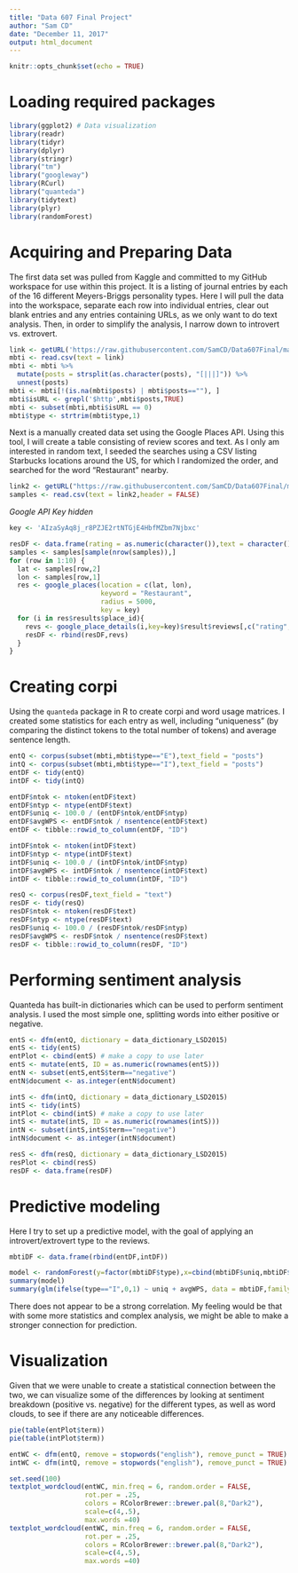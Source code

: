 ```yaml
---
title: "Data 607 Final Project"
author: "Sam CD"
date: "December 11, 2017"
output: html_document
---
```


```r
knitr::opts_chunk$set(echo = TRUE)
```

# Loading required packages
```r
library(ggplot2) # Data visualization
library(readr)
library(tidyr)
library(dplyr)
library(stringr)
library("tm")
library("googleway")
library(RCurl)
library("quanteda") 
library(tidytext)
library(plyr)
library(randomForest)
```

# Acquiring and Preparing Data

The first data set was pulled from Kaggle and committed to my GitHub workspace for use within this project. It is a listing of journal entries by each of the 16 different Meyers-Briggs personality types. Here I will pull the data into the workspace, separate each row into individual entries, clear out blank entries and any entries containing URLs, as we only want to do text analysis. Then, in order to simplify the analysis, I narrow down to introvert vs. extrovert.
```r
link <- getURL('https://raw.githubusercontent.com/SamCD/Data607Final/master/mbti_1.csv')
mbti <- read.csv(text = link)
mbti <- mbti %>% 
  mutate(posts = strsplit(as.character(posts), "[|||]")) %>% 
  unnest(posts)
mbti <- mbti[!(is.na(mbti$posts) | mbti$posts==""), ]
mbti$isURL <- grepl('$http',mbti$posts,TRUE)
mbti <- subset(mbti,mbti$isURL == 0)
mbti$type <- strtrim(mbti$type,1)
```

Next is a manually created data set using the Google Places API. Using this tool, I will create a table consisting of review scores and text. As I only am interested in random text, I seeded the searches using a CSV listing Starbucks locations around the US, for which I randomized the order, and searched for the word "Restaurant" nearby.

```r
link2 <- getURL("https://raw.githubusercontent.com/SamCD/Data607Final/master/Starbucks.csv")
samples <- read.csv(text = link2,header = FALSE)
```
*Google API Key hidden*

```r
key <- 'AIzaSyAq8j_r8PZJE2rtNTGjE4HbfMZbm7Njbxc'
```

```r
resDF <- data.frame(rating = as.numeric(character()),text = character())
samples <- samples[sample(nrow(samples)),]
for (row in 1:10) {
  lat <- samples[row,2]
  lon <- samples[row,1]
  res <- google_places(location = c(lat, lon),
                       keyword = "Restaurant",
                       radius = 5000,
                       key = key)
  for (i in res$results$place_id){
    revs <- google_place_details(i,key=key)$result$reviews[,c("rating","text")]
    resDF <- rbind(resDF,revs)
  }
}
```

# Creating corpi

Using the ```quanteda``` package in R to create corpi and word usage matrices. I created some statistics for each entry as well, including "uniqueness" (by comparing the distinct tokens to the total number of tokens) and average sentence length.
```r
entQ <- corpus(subset(mbti,mbti$type=="E"),text_field = "posts")
intQ <- corpus(subset(mbti,mbti$type=="I"),text_field = "posts")
entDF <- tidy(entQ)
intDF <- tidy(intQ)

entDF$ntok <- ntoken(entDF$text)
entDF$ntyp <- ntype(entDF$text)
entDF$uniq <- 100.0 / (entDF$ntok/entDF$ntyp)
entDF$avgWPS <- entDF$ntok / nsentence(entDF$text)
entDF <- tibble::rowid_to_column(entDF, "ID")

intDF$ntok <- ntoken(intDF$text)
intDF$ntyp <- ntype(intDF$text)
intDF$uniq <- 100.0 / (intDF$ntok/intDF$ntyp)
intDF$avgWPS <- intDF$ntok / nsentence(intDF$text)
intDF <- tibble::rowid_to_column(intDF, "ID")

resQ <- corpus(resDF,text_field = "text")
resDF <- tidy(resQ)
resDF$ntok <- ntoken(resDF$text)
resDF$ntyp <- ntype(resDF$text)
resDF$uniq <- 100.0 / (resDF$ntok/resDF$ntyp)
resDF$avgWPS <- resDF$ntok / nsentence(resDF$text)
resDF <- tibble::rowid_to_column(resDF, "ID")
```

# Performing sentiment analysis

Quanteda has built-in dictionaries which can be used to perform sentiment analysis. I used the most simple one, splitting words into either positive or negative.
```r
entS <- dfm(entQ, dictionary = data_dictionary_LSD2015)
entS <- tidy(entS)
entPlot <- cbind(entS) # make a copy to use later
entS <- mutate(entS, ID = as.numeric(rownames(entS)))
entN <- subset(entS,entS$term=="negative")
entN$document <- as.integer(entN$document)

intS <- dfm(intQ, dictionary = data_dictionary_LSD2015)
intS <- tidy(intS)
intPlot <- cbind(intS) # make a copy to use later
intS <- mutate(intS, ID = as.numeric(rownames(intS)))
intN <- subset(intS,intS$term=="negative")
intN$document <- as.integer(intN$document)

resS <- dfm(resQ, dictionary = data_dictionary_LSD2015)
resPlot <- cbind(resS)
resDF <- data.frame(resDF)
```

# Predictive modeling

Here I try to set up a predictive model, with the goal of applying an introvert/extrovert type to the reviews.
```r
mbtiDF <- data.frame(rbind(entDF,intDF))

model <- randomForest(y=factor(mbtiDF$type),x=cbind(mbtiDF$uniq,mbtiDF$avgWPS),ntree=10)
summary(model)
summary(glm(ifelse(type=="I",0,1) ~ uniq + avgWPS, data = mbtiDF,family=binomial()))
```
There does not appear to be a strong correlation. My feeling would be that with some more statistics and complex analysis, we might be able to make a stronger connection for prediction.

# Visualization

Given that we were unable to create a statistical connection between the two, we can visualize some of the differences by looking at sentiment breakdown (positive vs. negative) for the different types, as well as word clouds, to see if there are any noticeable differences.
```r
pie(table(entPlot$term))
pie(table(intPlot$term))

entWC <- dfm(entQ, remove = stopwords("english"), remove_punct = TRUE)
intWC <- dfm(intQ, remove = stopwords("english"), remove_punct = TRUE)

set.seed(100)
textplot_wordcloud(entWC, min.freq = 6, random.order = FALSE,
                   rot.per = .25, 
                   colors = RColorBrewer::brewer.pal(8,"Dark2"),
                   scale=c(4,.5),
                   max.words =40)
textplot_wordcloud(entWC, min.freq = 6, random.order = FALSE,
                   rot.per = .25, 
                   colors = RColorBrewer::brewer.pal(8,"Dark2"),
                   scale=c(4,.5),
                   max.words =40)

```
